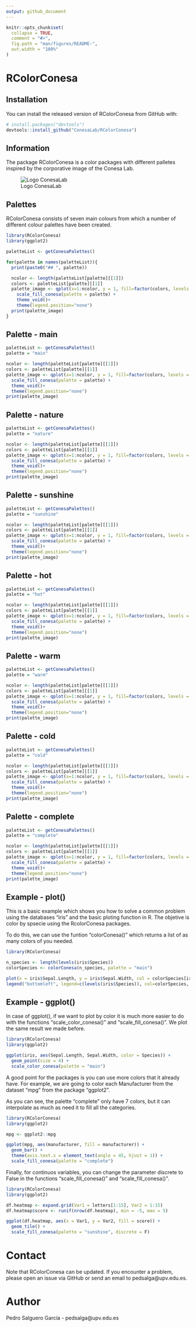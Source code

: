```yaml
---
output: github_document
---
```


<!-- README.md is generated from README.Rmd. Please edit that file -->

```r
knitr::opts_chunk$set(
  collapse = TRUE,
  comment = "#>",
  fig.path = "man/figures/README-",
  out.width = "100%"
)
```

# RColorConesa

## Installation

You can install the released version of RColorConesa from GitHub with:

``` r
# install.packages("devtools")
devtools::install_github("ConesaLab/RColorConesa")
```

## Information

The package RColorConesa is a color packages with different palletes inspired by the corporative image of the Conesa Lab.

![Logo ConesaLab](./images/logo_ConesaLab.png)

## Palettes

RColorConesa consists of seven main colours from which a number of different colour palettes have been created.

```r
library(RColorConesa)
library(ggplot2)
```

```r
paletteList <- getConesaPalettes()

for(palette in names(paletteList)){
  print(paste0("## ", palette))

  ncolor <- length(paletteList[palette][[1]])
  colors <- paletteList[palette][[1]]
  palette_image <- qplot(x=1:ncolor, y = 1, fill=factor(colors, levels = colors), geom="tile") +
    scale_fill_conesa(palette = palette) +
    theme_void()+
    theme(legend.position="none")
  print(palette_image)
}
```

## Palette - main

```r
paletteList <- getConesaPalettes()
palette = "main"

ncolor <- length(paletteList[palette][[1]])
colors <- paletteList[palette][[1]]
palette_image <- qplot(x=1:ncolor, y = 1, fill=factor(colors, levels = colors), geom="tile") +
  scale_fill_conesa(palette = palette) +
  theme_void()+
  theme(legend.position="none")
print(palette_image)
```

## Palette - nature

```r
paletteList <- getConesaPalettes()
palette = "nature"

ncolor <- length(paletteList[palette][[1]])
colors <- paletteList[palette][[1]]
palette_image <- qplot(x=1:ncolor, y = 1, fill=factor(colors, levels = colors), geom="tile") +
  scale_fill_conesa(palette = palette) +
  theme_void()+
  theme(legend.position="none")
print(palette_image)
```

## Palette - sunshine

```r
paletteList <- getConesaPalettes()
palette = "sunshine"

ncolor <- length(paletteList[palette][[1]])
colors <- paletteList[palette][[1]]
palette_image <- qplot(x=1:ncolor, y = 1, fill=factor(colors, levels = colors), geom="tile") +
  scale_fill_conesa(palette = palette) +
  theme_void()+
  theme(legend.position="none")
print(palette_image)
```

## Palette - hot

```r
paletteList <- getConesaPalettes()
palette = "hot"

ncolor <- length(paletteList[palette][[1]])
colors <- paletteList[palette][[1]]
palette_image <- qplot(x=1:ncolor, y = 1, fill=factor(colors, levels = colors), geom="tile") +
  scale_fill_conesa(palette = palette) +
  theme_void()+
  theme(legend.position="none")
print(palette_image)
```

## Palette - warm

```r
paletteList <- getConesaPalettes()
palette = "warm"

ncolor <- length(paletteList[palette][[1]])
colors <- paletteList[palette][[1]]
palette_image <- qplot(x=1:ncolor, y = 1, fill=factor(colors, levels = colors), geom="tile") +
  scale_fill_conesa(palette = palette) +
  theme_void()+
  theme(legend.position="none")
print(palette_image)
```

## Palette - cold

```r
paletteList <- getConesaPalettes()
palette = "cold"

ncolor <- length(paletteList[palette][[1]])
colors <- paletteList[palette][[1]]
palette_image <- qplot(x=1:ncolor, y = 1, fill=factor(colors, levels = colors), geom="tile") +
  scale_fill_conesa(palette = palette) +
  theme_void()+
  theme(legend.position="none")
print(palette_image)
```

## Palette - complete

```r
paletteList <- getConesaPalettes()
palette = "complete"

ncolor <- length(paletteList[palette][[1]])
colors <- paletteList[palette][[1]]
palette_image <- qplot(x=1:ncolor, y = 1, fill=factor(colors, levels = colors), geom="tile") +
  scale_fill_conesa(palette = palette) +
  theme_void()+
  theme(legend.position="none")
print(palette_image)
```

## Example - plot()

This is a basic example which shows you how to solve a common problem using the databases "iris" and the basic ploting function in R. The objetive is color by spsecie using the RcolorConesa packages.

To do this, we can use the funtion "colorConesa()" which returns a list of as many colors of you needed.

```r
library(RColorConesa)

n_species <- length(levels(iris$Species))
colorSpecies <- colorConesa(n_species, palette = "main")

plot(x = iris$Sepal.Length, y = iris$Sepal.Width, col = colorSpecies[iris$Species], pch = 16)
legend("bottomleft", legend=c(levels(iris$Species)), col=colorSpecies, lty=1)
```

## Example - ggplot()

In case of ggplot(), if we want to plot by color it is much more easier to do with the functions "scale_color_conesa()" and "scale_fill_conesa()". We plot the same result we made before.

```r
library(RColorConesa)
library(ggplot2)

ggplot(iris, aes(Sepal.Length, Sepal.Width, color = Species)) +
  geom_point(size = 4) +
  scale_color_conesa(palette = "main")
```

A good point for the packages is you can use more colors that it already have. For example, we are going to color each Manufacturer from the dataset "mpg" from the package "ggplot2".

As you can see, the palette "complete" only have 7 colors, but it can interpolate as much as need it to fill all the categories.

```r
library(RColorConesa)
library(ggplot2)

mpg <- ggplot2::mpg

ggplot(mpg, aes(manufacturer, fill = manufacturer)) +
  geom_bar() +
  theme(axis.text.x = element_text(angle = 45, hjust = 1)) +
  scale_fill_conesa(palette = "complete")
```

Finally, for continuos variables, you can change the parameter discrete to False in the functions "scale_fill_conesa()" and "scale_fill_conesa()".

```r
library(RColorConesa)
library(ggplot2)

df.heatmap <- expand.grid(Var1 = letters[1:15], Var2 = 1:15)
df.heatmap$score <- runif(nrow(df.heatmap), min = -5, max = 5)

ggplot(df.heatmap, aes(x = Var1, y = Var2, fill = score)) + 
  geom_tile() + 
  scale_fill_conesa(palette = "sunshine", discrete = F)
```

# Contact
Note that RColorConesa can be updated. If you encounter a problem, please open an issue via GitHub or send an email to pedsalga@upv.edu.es.

# Author

Pedro Salguero García - pedsalga@upv.edu.es
